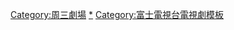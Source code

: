 <noinclude>{{noteTA|G1=JP Show}}</noinclude>{{Navbox
|name       = 周三劇場
|state      = <includeonly>collapsed</includeonly>
|titlestyle = {{jptvclr|fuji}}
|title      = [[富士電視台]]联播网（[[富士電視網|FNS]]）[[周三劇場]]（每周三22:00播出）
|image      = 
|listclass=hlist
|groupstyle = {{jptvclr|fuji}}
|group1=[[1992年]][[6月]] - [[1996年]][[3月]]<br>（第1期）
|list1={{Navbox|child
|groupstyle = {{jptvclr||fuji}}
|group1=[[1992年]]
|list1={{link-ja|我愛爸爸的情人|誰かが彼女を愛してる}}
|group2=[[1993年]]
|list2={{link-ja|活得比你好|振り返れば奴がいる}} - {{link-ja|Chance！|チャンス! (テレビドラマ)}} - {{link-ja|惡魔之吻|悪魔のKISS}} - {{link-ja|不再流淚 (電視劇)|もう涙は見せない|不再流淚}}
|group3=[[1994年]]
|list3=[[夏子的酒]] - [[古畑任三郎|警部補・古畑任三郎]] - [[發達之路]] - [[青春無悔]]
|group4=[[1995年]]
|list4=[[白雪情緣]] - [[奇蹟餐廳]] - {{link-ja|沙粧妙子 最後的事件|沙粧妙子-最後の事件-}} - [[正義必勝]]
|group5=[[1996年]]
|list5=[[古畑任三郎|古畑任三郎2]]
}}
|group2=[[1997年]][[4月]] - [[2003年]]6月<br>（第2期）
|list2={{Navbox|child
|groupstyle = {{jptvclr||fuji}}
|group1=[[1997年]]
|list1={{link-ja|快遞高手|ギフト (テレビドラマ)}} - {{link-ja|那就是答案！|それが答えだ!}} - [[成田離婚 (電視劇)|成田離婚]]
|group2=[[1998年]]
|list2={{link-ja|新聞女郎|ニュースの女}} - {{link-ja|不能愛得太急|恋はあせらず (テレビドラマ)}} - {{link-ja|親愛的爸爸 (電視劇)|世界で一番パパが好き|親愛的爸爸}} - {{link-ja|小報急先鋒|タブロイド (テレビドラマ)}}
|group3=[[1999年]]
|list3={{link-ja|秀逗修女瑪莉亞|天使のお仕事 (テレビドラマ)}} - {{link-ja|我的老師很辣|ナオミ (テレビドラマ)}} - {{link-ja|戀愛結婚法則|恋愛結婚の法則}} - {{link-ja|TEAM|TEAM (テレビドラマ)}}
|group4=[[2000年]]
|list4={{link-ja|蒙娜麗莎的微笑 (電視劇)|モナリザの微笑 (テレビドラマ)|蒙娜麗莎的微笑}} - [[庶務二課|新庶務二課]] - {{link-ja|請給我愛 (電視劇)|愛をください|請給我愛}} - {{link-ja|頑固老哥|涙をふいて}}
|group5=[[2001年]]
|list5={{link-ja|打拼男人幫|ロケット・ボーイ}} - {{link-ja|旅館美人甘芭茶|私を旅館に連れてって}} - {{link-ja|Fighting Girl|Fighting Girl}} - {{link-ja|水曜日的愛情|水曜日の情事}}
|group6=[[2002年]]
|list6=[[漂流教室]] - {{link-ja|甜蜜婚禮俏佳人|ウエディングプランナー SWEETデリバリー}} - [[庶務二課|庶務二課FINAL]] - {{link-ja|天才柳澤教授的生活|天才柳沢教授の生活}}
|group7=[[2003年]]
|list7=[[熱烈的中華飯店]] - {{link-ja|鑽石尤物|ダイヤモンドガール}}
}}
}}
[[Category:周三劇場]]
<noinclude>
[[Category:周三劇場|*]]
[[Category:富士電視台電視劇模板]]
</noinclude>